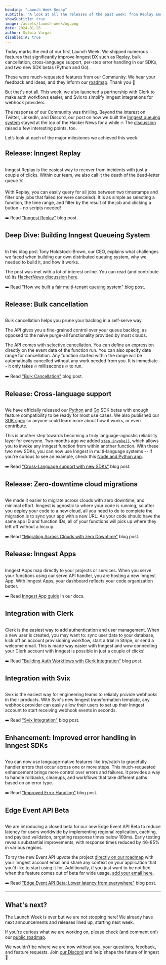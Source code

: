 ```yaml
---
heading: "Launch Week Recap"
subtitle: "A look at all the releases of the past week: from Replay and per-step error handling to new SKDs and integrations."
showSubtitle: true
image: /assets/launch-week/og.png
date: 2024-01-26
author: Sylwia Vargas
disableCTA: true
---
```


Today marks the end of our first Launch Week. We shipped numerous features that significantly improve Inngest DX such as Replay, bulk cancellation, cross-language support, per-step error handling in our SDKs, and two new SDK betas (Python and Go).

These were much-requested features from our Community. We hear your feedback and ideas, and they inform our [roadmap](https://roadmap.inngest.com/). Thank you 💜

But that's not all. This week, we also launched a partnership with Clerk to make auth workflows easier, and Svix to simplify Inngest integrations for webhook providers.

The response of our Community was thrilling. Beyond the interest on Twitter, LinkedIn, and Discord, our post on how we built the [Inngest queuing system](/blog/building-the-inngest-queue-pt-i-fairness-multi-tenancy) stayed at the top of the Hacker News for a while 🔥 The [discussion](https://news.ycombinator.com/item?id=39092849) raised a few interesting points, too.

Let’s look at each of the major milestones we achieved this week.

## Release: Inngest Replay

<a href="/blog/announcing-replay-the-death-of-the-dead-letter-queue">
    <img src="/assets/blog/announcing-replay/featured-image.png" alt=""/>
</a>

Inngest Replay is the easiest way to recover from incidents with just a couple of clicks. Within our team, we also call it the death of the dead-letter queue ☠️

With Replay, you can easily query for all jobs between two timestamps and filter only jobs that failed (or were canceled). It is as simple as selecting a function, the time range, and filter by the result of the job and clicking a button – no scripts needed!

➡️ Read ["Inngest Replay"](/blog/announcing-replay-the-death-of-the-dead-letter-queue) blog post.

## Deep Dive: Building Inngest Queueing System

<a href="/assets/blog/inngest-queue-pt-i">
    <img src="/assets/blog/inngest-queue-pt-i/featured-image-v2.png" alt=""/>
</a>

In this blog post Tony Holdstock-Brown, our CEO, explains what challenges we faced when building our own distributed queuing system, why we needed to build it, and how it works.

The post was met with a lot of interest online. You can read (and contribute to) its [HackerNews discussion here](https://news.ycombinator.com/item?id=39092849).

➡️ Read ["How we built a fair multi-tenant queuing system"](/assets/blog/inngest-queue-pt-i) blog post.

## Release: Bulk cancellation

<a href="/blog/bulk-cancellation-api" >
    <img src="/assets/blog/bulk-cancellation-api/featured-image.png" alt=""/>
</a>

Bulk cancellation helps you prune your backlog in a self-serve way.

The API gives you a fine-grained control over your queue backlog, as opposed to the naive purge-all functionality provided by most clouds.

The API comes with selective cancellation. You can define an expression directly on the event data of the function run. You can also specify date range for cancellation. Any function started within the range will be automatically cancelled without any work needed from you. It is immediate -- it only takes 🔥 milliseconds 🔥 to run.

➡️ Read ["Bulk Cancellation"](/blog/bulk-cancellation-api) blog post.

## Release: Cross-language support

<a href="/blog/cross-language-support-with-new-sdks">
    <img src="/assets/blog/cross-language-support-with-new-sdks/featured-image.png" alt=""/>
</a>

We have officially released our [Python](/docs/reference/python) and [Go](https://pkg.go.dev/github.com/inngest/inngestgo) SDK betas with enough feature compatibility to be ready for most use cases. We also published our [SDK spec](https://github.com/inngest/inngest/blob/main/docs/SDK_SPEC.md) so anyone could learn more about how it works, or even contribute.

This is another step towards becoming a truly language-agnostic reliability layer for everyone. Two months ago we added [`step.invoke()`](/docs/guides/invoking-functions-directly), which allows you to invoke any Inngest function from within another function. With these two new SDKs, you can now use Inngest in multi-language systems -- if you're curious to see an example, check this [Node and Python app](https://github.com/inngest/inngest-multi-lang).

➡️ Read ["Cross-Language support with new SDKs"](/blog/cross-language-support-with-new-sdks) blog post.


## Release: Zero-downtime cloud migrations

<a href="/blog/migrating-across-clouds-with-zero-downtime" >
    <img src="/assets/blog/migrating-across-clouds-with-zero-downtime/featured-image.png" alt=""/>
</a>

We made it easier to migrate across clouds with zero downtime, and minimal effort. Inngest is agnostic to where your code is running, so after you deploy your code to a new cloud, all you need to do to complete the migration is to sync your app with a new URL. As your code should have the same app ID and function IDs, all of your functions will pick up where they left off without a hiccup.

➡️ Read ["Migrating Across Clouds with zero Downtime"](/blog/migrating-across-clouds-with-zero-downtime) blog post.


## Release: Inngest Apps

<a href="/blog/migrating-across-clouds-with-zero-downtime">
    <img src="/assets/blog/migrating-across-clouds-with-zero-downtime/apps-ui.png" alt=""/>
</a>

Inngest Apps map directly to your projects or services. When you serve your functions using our serve API handler, you are hosting a new Inngest App. With Inngest Apps, your dashboard reflects your code organization better.

➡️ Read [Inngest App guide](/docs/apps) in our docs.


## Integration with Clerk

<a href="/blog/building-auth-workflows-with-clerk-integration">
    <img src="/assets/blog/building-auth-workflows-with-clerk-integration/featured-image.png" alt=""/>
</a>

Clerk is the easiest way to add authentication and user management. When a new user is created, you may want to: sync user data to your database, kick off an account provisioning workflow, start a trial in Stripe, or send a welcome email. This is made way easier with Inngest and wow connecting your Clerk account with Inngest is possible in just a couple of clicks!

➡️ Read ["Building Auth Workflows with Clerk Integration"](/blog/building-auth-workflows-with-clerk-integration) blog post.


## Integration with Svix

<a href="/blog/svix-integration" target="_blank" rel="noopener noreferrer">
    <img src="/assets/blog/svix-integration/featured-image.png" alt=""/>
</a>

Svix is the easiest way for engineering teams to reliably provide webhooks in their products.
With Svix's new Inngest transformation template, any webhook provider can easily allow their users to set up their Inngest account to start receiving webhook events in seconds.

➡️ Read ["Svix Integration"](/blog/svix-integration) blog post.


## Enhancement: Improved error handling in Inngest SDKs

<a href="/blog/improved-error-handling" target="_blank" rel="noopener noreferrer">
    <img src="/assets/blog/improved-error-handling/featured-image.png" alt=""/>
</a>

You can now use language-native features like try/catch to gracefully handler errors that occur across one or more steps. This much-requested enhancement brings more control over errors and failures. It provides a way to handle rollbacks, cleanups, and workflows that take different paths based on an error type.

➡️ Read ["Improved Error Handling"](/blog/improved-error-handling) blog post.


## Edge Event API Beta

<a href="/blog/edge-event-api-beta">
    <img src="/assets/blog/edge-event-api-beta/featured-image.png" alt=""/>
</a>

We are introducing a closed beta for our new Edge Event API Beta to reduce latency for users worldwide by implementing regional replication, caching, and payload validation, targeting response times below 100ms. Early testing reveals substantial improvements, with response times reduced by 46-85% in various regions.

To try the new Event API upvote the project [directly on our roadmap](https://roadmap.inngest.com/roadmap?id=cddffcf8-47ba-44ac-a6c3-dd318f9eb132) with your Inngest account email and share any context on your application that you’d like to start using it for. Additionally, if you just want to be notified when the feature comes out of beta for wide usage, [add your email here](/newsletter?tag=beta-event-api).

➡️ Read ["Edge Event API Beta: Lower latency from everywhere"](/blog/edge-event-api-beta) blog post.


---

## What's next?

The Launch Week is over but we are not stopping here! We already have next announcements and releases lined up, starting next week.

If you're curious what we are working on, please check (and comment on!) our [public roadmap](https://roadmap.inngest.com/).

 We wouldn’t be where we are now without you, your questions, feedback, and feature requests. Join [our Discord](/discord) and help shape the future of Inngest 💜
